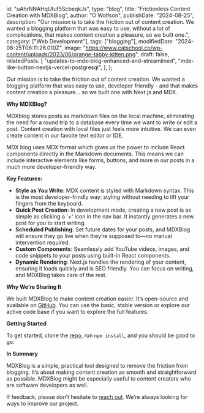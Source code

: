   id: "uAhrNNAHqUtuf5ScbeqkJs",
  type: "blog",
  title: "Frictionless Content Creation with MDXBlog",
  author: "O Wolfson",
  publishDate: "2024-08-25",
  description:
    "Our mission is to take the friction out of content creation. We wanted a blogging platform that was easy to use, without a lot of complications, that makes content creation a pleasure, so we built one.",
  category: ["Web Development"],
  tags: ["blogging"],
  modifiedDate: "2024-08-25T06:11:26.010Z",
  image:
    "https://www.catschool.co/wp-content/uploads/2023/06/orange-tabby-kitten.png",
  draft: false,
  relatedPosts: [
    "updates-to-mdx-blog-enhanced-and-streamlined",
    "mdx-like-button-nextjs-vercel-postgresql",
  ],
};

Our mission is to take the friction out of content creation. We wanted a blogging platform that was easy to use, developer friendly - and that makes content creation a pleasure... so we built one with Next.js and MDX.

**Why MDXBlog?**

MDXblog stores posts as markdown files on the local machine, eliminating the need for a round trip to a database every time we want to write or edit a post. Content creation with local files just feels more intuitive. We can even create content in our favoite text editor or IDE.

MDX blog uses MDX format which gives us the power to include React components directly in the Markdown documents. This means we can include interactive elements like forms, buttons, and more in our posts in a much more developer-friendly way.

**Key Features:**

- **Style as You Write**: MDX content is styled with Markdown syntax. This is the most developer-frindly way: styling without needing to lift your fingers from the keyboard.
- **Quick Post Creation**: In development mode, creating a new post is as simple as clicking a '+' icon in the nav bar. It instantly generates a new post for you to start writing.
- **Scheduled Publishing**: Set future dates for your posts, and MDXBlog will ensure they go live when they’re supposed to—no manual intervention required.
- **Custom Components**: Seamlessly add YouTube videos, images, and code snippets to your posts using built-in React components.
- **Dynamic Rendering**: Next.js handles the rendering of your content, ensuring it loads quickly and is SEO friendly. You can focus on writing, and MDXBlog takes care of the rest.

**Why We’re Sharing It**

We built MDXBlog to make content creation easier. It’s open-source and available on [GitHub](https://github.com/owolfdev/mdx-blog). You can use the basic, stable version or explore our active code base if you want to explore the full features.

**Getting Started**

To get started, clone the [repo](https://github.com/owolfdev/mdx-blog), run `npm install`, and you should be good to go.

**In Summary**

MDXBlog is a simple, practical tool designed to remove the friction from blogging. It’s about making content creation as smooth and straightforward as possible. MDXBlog might be especially useful to content creators who are software developers as well.

If feedback, please don’t hesitate to [reach out](/contact). We’re always looking for ways to improve our project.
